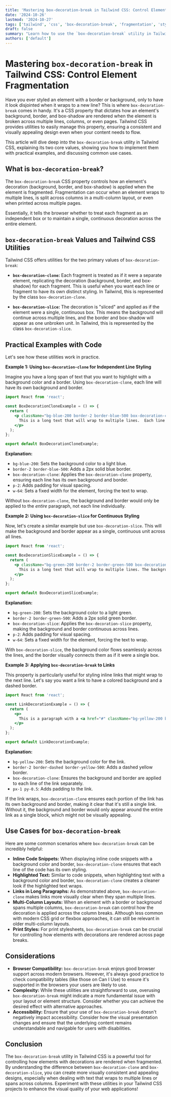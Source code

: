 ```yaml
---
title: 'Mastering box-decoration-break in Tailwind CSS: Control Element Fragmentation'
date: '2024-10-26'
lastmod: '2024-10-27'
tags: ['tailwind', 'css', 'box-decoration-break', 'fragmentation', 'styling']
draft: false
summary: "Learn how to use the `box-decoration-break` utility in Tailwind CSS to control how an element background, border, and box-shadow are rendered when the element is fragmented, such as across multiple lines or pages."
authors: ['default']
---
```


# Mastering `box-decoration-break` in Tailwind CSS: Control Element Fragmentation

Have you ever styled an element with a border or background, only to have it look disjointed when it wraps to a new line? This is where `box-decoration-break` comes in handy.  It's a CSS property that dictates how an element's background, border, and box-shadow are rendered when the element is broken across multiple lines, columns, or even pages.  Tailwind CSS provides utilities to easily manage this property, ensuring a consistent and visually appealing design even when your content needs to flow.

This article will dive deep into the `box-decoration-break` utility in Tailwind CSS, explaining its two core values, showing you how to implement them with practical examples, and discussing common use cases.

## What is `box-decoration-break`?

The `box-decoration-break` CSS property controls how an element's decoration (background, border, and box-shadow) is applied when the element is fragmented. Fragmentation can occur when an element wraps to multiple lines, is split across columns in a multi-column layout, or even when printed across multiple pages.

Essentially, it tells the browser whether to treat each fragment as an independent box or to maintain a single, continuous decoration across the entire element.

## `box-decoration-break` Values and Tailwind CSS Utilities

Tailwind CSS offers utilities for the two primary values of `box-decoration-break`:

*   **`box-decoration-clone`:**  Each fragment is treated as if it were a separate element, replicating the decoration (background, border, and box-shadow) for each fragment. This is useful when you want each line or fragment to have its own distinct styling.  In Tailwind, this is represented by the class `box-decoration-clone`.

*   **`box-decoration-slice`:** The decoration is "sliced" and applied as if the element were a single, continuous box. This means the background will continue across multiple lines, and the border and box-shadow will appear as one unbroken unit.  In Tailwind, this is represented by the class `box-decoration-slice`.

## Practical Examples with Code

Let's see how these utilities work in practice.

**Example 1:  Using `box-decoration-clone` for Independent Line Styling**

Imagine you have a long span of text that you want to highlight with a background color and a border.  Using `box-decoration-clone`, each line will have its own background and border.

```jsx live
import React from 'react';

const BoxDecorationCloneExample = () => {
  return (
    <p className="bg-blue-200 border-2 border-blue-500 box-decoration-clone p-2 w-64">
      This is a long text that will wrap to multiple lines.  Each line will have its own background color and border.
    </p>
  );
};

export default BoxDecorationCloneExample;
```

**Explanation:**

*   `bg-blue-200`:  Sets the background color to a light blue.
*   `border-2 border-blue-500`:  Adds a 2px solid blue border.
*   `box-decoration-clone`:  Applies the `box-decoration-clone` property, ensuring each line has its own background and border.
*   `p-2`:  Adds padding for visual spacing.
*   `w-64`: Sets a fixed width for the element, forcing the text to wrap.

Without `box-decoration-clone`, the background and border would only be applied to the *entire* paragraph, not each line individually.

**Example 2: Using `box-decoration-slice` for Continuous Styling**

Now, let's create a similar example but use `box-decoration-slice`. This will make the background and border appear as a single, continuous unit across all lines.

```jsx live
import React from 'react';

const BoxDecorationSliceExample = () => {
  return (
    <p className="bg-green-200 border-2 border-green-500 box-decoration-slice p-2 w-64">
      This is a long text that will wrap to multiple lines. The background and border will appear as a single, continuous unit.
    </p>
  );
};

export default BoxDecorationSliceExample;
```

**Explanation:**

*   `bg-green-200`: Sets the background color to a light green.
*   `border-2 border-green-500`: Adds a 2px solid green border.
*   `box-decoration-slice`: Applies the `box-decoration-slice` property, making the background and border continuous across lines.
*   `p-2`: Adds padding for visual spacing.
*   `w-64`: Sets a fixed width for the element, forcing the text to wrap.

With `box-decoration-slice`, the background color flows seamlessly across the lines, and the border visually connects them as if it were a single box.

**Example 3: Applying `box-decoration-break` to Links**

This property is particularly useful for styling inline links that might wrap to the next line. Let's say you want a link to have a colored background and a dashed border.

```jsx live
import React from 'react';

const LinkDecorationExample = () => {
  return (
    <p>
      This is a paragraph with a <a href="#" className="bg-yellow-200 border-2 border-dashed border-yellow-500 box-decoration-clone px-1 py-0.5">link that might wrap to the next line</a>.
    </p>
  );
};

export default LinkDecorationExample;
```

**Explanation:**

*   `bg-yellow-200`:  Sets the background color for the link.
*   `border-2 border-dashed border-yellow-500`:  Adds a dashed yellow border.
*   `box-decoration-clone`: Ensures the background and border are applied to each line of the link separately.
*   `px-1 py-0.5`: Adds padding to the link.

If the link wraps, `box-decoration-clone` ensures each portion of the link has its own background and border, making it clear that it's still a single link. Without it, the background and border would only appear around the entire link as a single block, which might not be visually appealing.

## Use Cases for `box-decoration-break`

Here are some common scenarios where `box-decoration-break` can be incredibly helpful:

*   **Inline Code Snippets:** When displaying inline code snippets with a background color and border, `box-decoration-clone` ensures that each line of the code has its own styling.
*   **Highlighted Text:** Similar to code snippets, when highlighting text with a background color and border, `box-decoration-clone` creates a cleaner look if the highlighted text wraps.
*   **Links in Long Paragraphs:**  As demonstrated above, `box-decoration-clone` makes links more visually clear when they span multiple lines.
*   **Multi-Column Layouts:**  When an element with a border or background spans multiple columns, `box-decoration-break` can control how the decoration is applied across the column breaks.  Although less common with modern CSS grid or flexbox approaches, it can still be relevant in older multi-column layouts.
*   **Print Styles:** For print stylesheets, `box-decoration-break` can be crucial for controlling how elements with decorations are rendered across page breaks.

## Considerations

*   **Browser Compatibility:**  `box-decoration-break` enjoys good browser support across modern browsers. However, it's always good practice to check compatibility tables (like those on Can I Use) to ensure it's supported in the browsers your users are likely to use.
*   **Complexity:** While these utilities are straightforward to use, overusing `box-decoration-break` might indicate a more fundamental issue with your layout or element structure. Consider whether you can achieve the desired effect with alternative approaches.
*   **Accessibility:**  Ensure that your use of `box-decoration-break` doesn't negatively impact accessibility.  Consider how the visual presentation changes and ensure that the underlying content remains understandable and navigable for users with disabilities.

## Conclusion

The `box-decoration-break` utility in Tailwind CSS is a powerful tool for controlling how elements with decorations are rendered when fragmented. By understanding the difference between `box-decoration-clone` and `box-decoration-slice`, you can create more visually consistent and appealing designs, especially when dealing with text that wraps to multiple lines or spans across columns.  Experiment with these utilities in your Tailwind CSS projects to enhance the visual quality of your web applications!